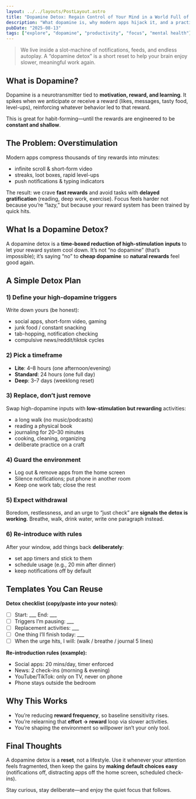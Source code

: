 ```yaml
---
layout: ../../layouts/PostLayout.astro
title: "Dopamine Detox: Regain Control of Your Mind in a World Full of Distractions"
description: "What dopamine is, why modern apps hijack it, and a practical detox plan to reset focus and motivation."
pubDate: "2025-08-13"
tags: ["explore", "dopamine", "productivity", "focus", "mental health"]
---
```


> We live inside a slot-machine of notifications, feeds, and endless autoplay. A “dopamine detox” is a short reset to help your brain enjoy slower, meaningful work again.

## What is Dopamine?

Dopamine is a neurotransmitter tied to **motivation, reward, and learning**. It spikes when we anticipate or receive a reward (likes, messages, tasty food, level-ups), reinforcing whatever behavior led to that reward.

This is great for habit-forming—until the rewards are engineered to be **constant and shallow**.

## The Problem: Overstimulation

Modern apps compress thousands of tiny rewards into minutes:
- infinite scroll & short-form video
- streaks, loot boxes, rapid level-ups
- push notifications & typing indicators

The result: we crave **fast rewards** and avoid tasks with **delayed gratification** (reading, deep work, exercise). Focus feels harder not because you’re “lazy,” but because your reward system has been trained by quick hits.

## What Is a Dopamine Detox?

A dopamine detox is a **time-boxed reduction of high-stimulation inputs** to let your reward system cool down. It’s not “no dopamine” (that’s impossible); it’s saying “no” to **cheap dopamine** so **natural rewards** feel good again.

## A Simple Detox Plan

### 1) Define your high-dopamine triggers
Write down yours (be honest):
- social apps, short-form video, gaming
- junk food / constant snacking
- tab-hopping, notification checking
- compulsive news/reddit/tiktok cycles

### 2) Pick a timeframe
- **Lite**: 4–8 hours (one afternoon/evening)
- **Standard**: 24 hours (one full day)
- **Deep**: 3–7 days (weeklong reset)

### 3) Replace, don’t just remove
Swap high-dopamine inputs with **low-stimulation but rewarding** activities:
- a long walk (no music/podcasts)
- reading a physical book
- journaling for 20–30 minutes
- cooking, cleaning, organizing
- deliberate practice on a craft

### 4) Guard the environment
- Log out & remove apps from the home screen
- Silence notifications; put phone in another room
- Keep one work tab; close the rest

### 5) Expect withdrawal
Boredom, restlessness, and an urge to “just check” are **signals the detox is working**. Breathe, walk, drink water, write one paragraph instead.

### 6) Re-introduce with rules
After your window, add things back **deliberately**:
- set app timers and stick to them
- schedule usage (e.g., 20 min after dinner)
- keep notifications off by default

## Templates You Can Reuse

**Detox checklist (copy/paste into your notes):**
- [ ] Start: ___   End: ___
- [ ] Triggers I’m pausing: ___
- [ ] Replacement activities: ___
- [ ] One thing I’ll finish today: ___
- [ ] When the urge hits, I will: (walk / breathe / journal 5 lines)

**Re-introduction rules (example):**
- Social apps: 20 mins/day, timer enforced
- News: 2 check-ins (morning & evening)
- YouTube/TikTok: only on TV, never on phone
- Phone stays outside the bedroom

## Why This Works

- You’re reducing **reward frequency**, so baseline sensitivity rises.
- You’re relearning that **effort → reward** loop via slower activities.
- You’re shaping the environment so willpower isn’t your only tool.

## Final Thoughts

A dopamine detox is a **reset**, not a lifestyle. Use it whenever your attention feels fragmented, then keep the gains by **making default choices easy** (notifications off, distracting apps off the home screen, scheduled check-ins).

Stay curious, stay deliberate—and enjoy the quiet focus that follows.
